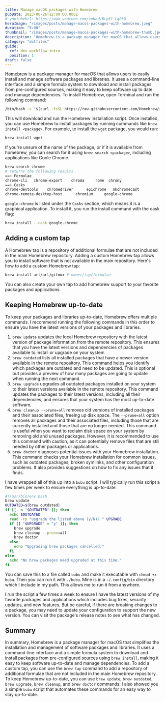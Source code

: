 ```yaml
---
title: Manage macOS packages with Homebrew
pubDate: 2023-06-26T12:00:00.000Z
# youtubeUrl: https://www.youtube.com/embed/BLp61-Lq0kQ
heroImage: "/images/posts/manage-macos-packages-with-homebrew.jpeg"
duration: "5:00"
thumbnail: "/images/posts/manage-macos-packages-with-homebrew-thumb.jpeg"
description: "Homebrew is a package manager for macOS that allows users to easily install and manage packages and libraries."
category: "dotfiles"
guide:
  ref: dev-workflow-intro
  position: 1
draft: false
---
```


[Homebrew](https://brew.sh/) is a package manager for macOS that allows users to easily install and manage software packages and libraries. It uses a command-line interface and a simple formula system to download and install packages from pre-configured sources, making it easy to keep software up to date and manage dependencies. To install Homebrew, open Terminal and run the following command:

```sh
/bin/bash -c "$(curl -fsSL https://raw.githubusercontent.com/Homebrew/install/HEAD/install.sh)"
```

This will download and run the Homebrew installation script. Once installed, you can use Homebrew to install packages by running commands like `brew install <package>`. For example, to install the `wget` package, you would run:

```sh
brew install wget
```

If you're unsure of the name of the package, or if it is available from homebrew, you can search for it using `brew search <package>`, including applications like Goole Chrome.

```sh
brew search chrome
# returns the following results
==> Formulae
chrome-cli   chrome-export    chroma     rome  chrony
==> Casks
chrome-devtools    chromedriver      epichrome   mkchromecast
chrome-remote-desktop-host      chromium     google-chrome

```

`google-chrome` is listed under the `Casks` section, which means it is a graphical application. To install it, you run the install command with the cask flag:

```sh
brew install --cask google-chrome
```

## Adding a custom tap

A Homebrew tap is a repository of additional formulae that are not included in the main Homebrew repository. Adding a custom Homebrew tap allows you to install software that is not available in the main repository. Here's how to add a custom Homebrew tap:

```sh
brew install arl/arl/gitmux # owner/tap/formulae
```

You can also create your own tap to add homebrew support to your favorite packages and applications.

## Keeping Homebrew up-to-date

To keep your packages and libraries up-to-date, Homebrew offers multiple commands. I recommend running the following commands in this order to ensure you have the latest versions of your packages and libraries.

1. `brew update` updates the local Homebrew repository with the latest version of package information from the remote repository. This ensures that you have the latest versions and dependencies of packages available to install or upgrade on your system.
2. `brew outdated` lists all installed packages that have a newer version available in the remote repository. This command helps you identify which packages are outdated and need to be updated. This is optional but provides a preview of how many packages are going to update when running the next command.
3. `brew upgrade` upgrades all outdated packages installed on your system to their latest versions available in the remote repository. This command updates the packages to their latest versions, including all their dependencies, and ensures that your system has the most up-to-date software.
4. `brew cleanup --prune=all` removes old versions of installed packages and their associated files, freeing up disk space. The `--prune=all` option removes all packages and their associated files, including those that are currently installed and those that are no longer needed. This command is useful when you want to reclaim disk space on your system by removing old and unused packages. However, it is recommended to use this command with caution, as it can potentially remove files that are still needed by other packages or applications.
5. `brew doctor` diagnoses potential issues with your Homebrew installation. This command checks your Homebrew installation for common issues, such as outdated packages, broken symlinks, and other configuration problems. It also provides suggestions on how to fix any issues that it finds.

I have wrapped all of this up into a `bubu` script. I will typically run this script a few times per week to ensure everything is up-to-date.

```sh
#!/usr/bin/env bash
brew update
OUTDATED=$(brew outdated)
if [[ -n "$OUTDATED" ]]; then
  echo $OUTDATED
  read -rp "Upgrade the listed above (y/N)? " UPGRADE
  if [[ "$UPGRADE" = "y" ]]; then
    brew upgrade
    brew cleanup --prune=all
    brew doctor
  else
    echo "Upgrading brew packages cancelled."
  fi
else
  echo "No brew packages need upgraded at this time."
fi
```

You can save this to a file called `bubu` and make it executable with `chmod +x bubu`. Then you can run it with `./bubu`. Mine is in a `~/.config/bin` directory which I include in my path. This allows me to run it from anywhere.

I run the script a few times a week to ensure I have the latest versions of my favorite packages and applications which includes bug fixes, security updates, and new features. But be careful, if there are breaking changes to a package, you may need to update your configuration to support the new version. You can visit the package's release notes to see what has changed.

## Summary

In summary, Homebrew is a package manager for macOS that simplifies the installation and management of software packages and libraries. It uses a command-line interface and a simple formula system to download and install packages from pre-configured sources using `brew install`, making it easy to keep software up-to-date and manage dependencies. To add a custom tap, you can use the `brew tap` command to add a repository of additional formulae that are not included in the main Homebrew repository. To keep Homebrew up-to-date, you can use `brew update`, `brew outdated`, `brew upgrade`, `brew cleanup`, and `brew doctor` commands. I also showed you a simple `bubu` script that automates these commands for an easy way to stay up-to-date.
